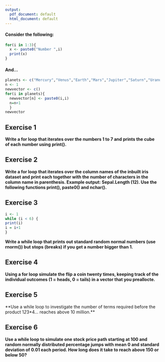---
output:
  pdf_document: default
  html_document: default
---
#### Consider the following:
```{r}
for(i in 1:3){
  x <- paste0("Number ",i)
  print(x)
}
```

#### And...
```{r}
planets <- c("Mercury","Venus","Earth","Mars","Jupiter","Saturn","Uranus","Neptune")
n <- 1
newvector <- c()
for(i in planets){
  newvector[n] <- paste0(i,i)
  n=n+1
  } 
newvector


```


## Exercise 1

**Write a for loop that iterates over the numbers 1 to 7 and prints the cube of each number using print().**

## Exercise 2

**Write a for loop that iterates over the column names of the inbuilt iris dataset and print each together with the number of characters in the column name in parenthesis. Example output: Sepal.Length (12). Use the following functions print(), paste0() and nchar().**

## Exercise 3

```{r}
i <- 1
while (i < 6) {
print(i)
i = i+1
}
```


**Write a while loop that prints out standard random normal numbers (use rnorm()) but stops (breaks) if you get a number bigger than 1.**

## Exercise 4

**Using a for loop simulate the flip a coin twenty times, keeping track of the individual outcomes (1 = heads, 0 = tails) in a vector that you preallocte.**


## Exercise 5

**Use a while loop to investigate the number of terms required before the product 1*2*3*4... reaches above 10 million.**

## Exercise 6

**Use a while loop to simulate one stock price path starting at 100 and random normally distributed percentage jumps with mean 0 and standard deviation of 0.01 each period. How long does it take to reach above 150 or below 50?**
